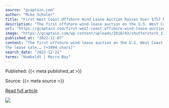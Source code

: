 ```yaml
---
source: "gcaptain.com"
author: "Mike Schuler"
title: "First West Coast Offshore Wind Lease Auction Raises Over $757 Million in High Bids"
description: "The first offshore wind lease auction on the U.S. West Coast has ended with high bids totaling $757.1 million, the U.S. Bureau of Ocean Energy Management (BOEM) announced Wednesday. The..."
url: "https://gcaptain.com/first-west-coast-offshore-wind-lease-auction-raises-over-757-million-in-high-bids/"
image: "https://gcaptain.com/wp-content/uploads/2018/03/shutterstock_130551395.jpg"
published_at: "2022-12-07"
content: "The first offshore wind lease auction on the U.S. West Coast has ended with high bids totaling $757.1 million, the U.S. Bureau of Ocean Energy Management (BOEM) announced Wednesday. 
The lease sale,… [+3494 chars]"
search_date: "2022-12-21"
terms: "Humboldt | Morro Bay"
---
```



Published: {{< meta published_at >}}


Source: {{< meta source >}}


[Read full article]({{< meta url >}})



![](`r rmarkdown::metadata$image[1]`)

